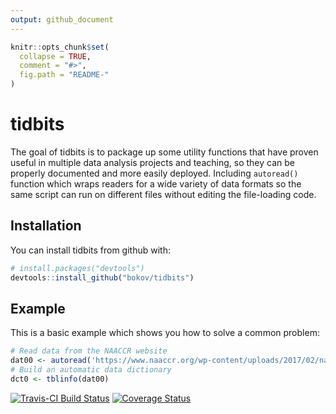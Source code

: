 ```yaml
---
output: github_document
---
```


<!-- README.md is generated from README.Rmd. Please edit that file -->

```r
knitr::opts_chunk$set(
  collapse = TRUE,
  comment = "#>",
  fig.path = "README-"
)
```

# tidbits

The goal of tidbits is to package up some utility functions that have proven 
useful in multiple data analysis projects and teaching, so they can be 
properly documented and more easily deployed. Including `autoread()` function
which wraps readers for a wide variety of data formats so the same script can
run on different files without editing the file-loading code.

## Installation

You can install tidbits from github with:

```r
# install.packages("devtools")
devtools::install_github("bokov/tidbits")
```

## Example

This is a basic example which shows you how to solve a common problem:

```r
# Read data from the NAACCR website
dat00 <- autoread('https://www.naaccr.org/wp-content/uploads/2017/02/naaccr_cina_2009_2013_stage.sas7bdat');
# Build an automatic data dictionary
dct0 <- tblinfo(dat00)

```

[![Travis-CI Build Status](https://travis-ci.org/bokov/tidbits.svg?branch=master)](https://travis-ci.org/bokov/tidbits)
[![Coverage Status](https://img.shields.io/codecov/c/github/bokov/tidbits/master.svg)](https://codecov.io/github/bokov/tidbits?branch=integration)
